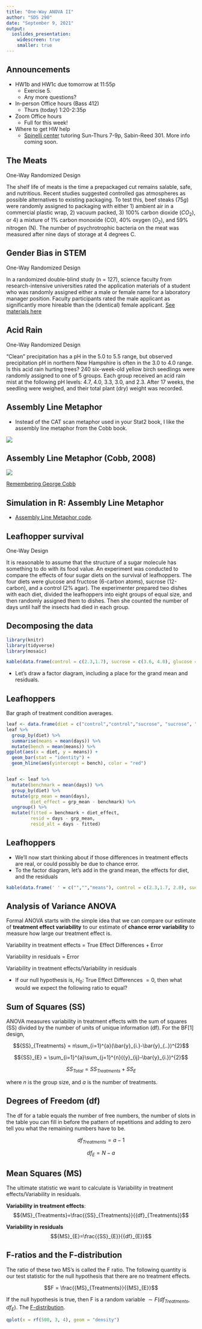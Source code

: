 ```yaml
---
title: "One-Way ANOVA II"
author: "SDS 290"
date: "September 9, 2021"
output: 
  ioslides_presentation:
    widescreen: true
    smaller: true
---
```



## Announcements

- HW1b and HW1c due tomorrow at 11:55p
    - Exercise 5.
    - Any more questions?
- In-person Office hours (Bass 412)
    - Thurs (today) 1:20-2:35p
- Zoom Office hours
    - Full for this week!
- Where to get HW help
    - [Spinelli center](https://www.smith.edu/qlc/tutoring.html) tutoring Sun-Thurs 7-9p, Sabin-Reed 301. More info coming soon.

## The Meats 

One-Way Randomized Design

The shelf life of meats is the time a prepackaged cut remains salable, safe, and nutritious. Recent studies suggested controlled gas atmospheres as possible alternatives to existing packaging. To test this, beef steaks (75$g$) were randomly assigned to packaging with either 1) ambient air in a  commercial plastic wrap, 2) vacuum packed, 3) 100% carbon dioxide ($CO_2$), or 4) a mixture of 1% carbon monoxide (CO), 40% oxygen ($O_2$), and 59% nitrogen (N). The number of psychrotrophic bacteria on the meat was measured after nine days of storage at 4 degrees C.

## Gender Bias in STEM

One-Way Randomized Design 

In a randomized double-blind study (n = 127), science faculty from research-intensive universities rated the application materials of a student who was randomly assigned either a male or female name for a laboratory manager position. Faculty participants rated the male applicant as significantly more hireable than the (identical) female applicant. [See materials here](http://www.pnas.org/content/suppl/2012/09/16/1211286109.DCSupplemental/pnas.201211286SI.pdf#nameddest=STXT)

## Acid Rain   

One-Way Randomized Design

"Clean" precipitation has a pH in the 5.0 to 5.5 range, but observed precipitation pH in northern New Hampshire is often in the 3.0 to 4.0 range. Is this acid rain hurting trees? 240 six-week-old yellow birch seedlings were randomly assigned to one of 5 groups. Each group received an acid rain mist at the following pH levels: 4.7, 4.0, 3.3, 3.0, and 2.3. After 17 weeks, the seedling were weighed, and their total plant (dry) weight was recorded. 

## Assembly Line Metaphor

- Instead of the CAT scan metaphor used in your Stat2 book, I like the assembly line metaphor from the Cobb book.

![](https://thumbs.gfycat.com/MelodicCalculatingBluejay.webp)

## Assembly Line Metaphor (Cobb, 2008)

![](03_one-way-ANOVAII-figure/cobb.png)

[Remembering George Cobb](https://magazine.amstat.org/blog/2020/07/01/remembering-george-cobb-1947-2020/)


## Simulation in R: Assembly Line Metaphor

- [Assembly Line Metaphor code](https://randilgarcia.github.io/sds290fall21/lectures/03_informal_anova.Rmd).

## Leafhopper survival

One-Way Design

It is reasonable to assume that the structure of a sugar molecule has something to do with its food value.
An experiment was conducted to compare the effects of four sugar diets on the survival of leafhoppers. The four diets were glucose and fructose (6-carbon atoms), sucrose (12-carbon), and a control (2% agar). The experimenter prepared two dishes with each diet, divided the leafhoppers into eight groups of equal size, and then randomly assigned them to dishes. Then she counted the number of days until half the insects had died in each group.

## Decomposing the data

```r
library(knitr)
library(tidyverse)
library(mosaic)

kable(data.frame(control = c(2.3,1.7), sucrose = c(3.6, 4.0), glucose = c(2.9,2.7), fructose = c(2.1,2.3)))
```


- Let's draw a factor diagram, including a place for the grand mean and residuals.

## Leafhoppers

Bar graph of treatment condition averages. 

```r
leaf <- data.frame(diet = c("control","control","sucrose", "sucrose", "glucose", "glucose", "fructose","fructose"), days = c(2.3,1.7,3.6,4.0,2.9,2.7,2.1,2.3))
leaf %>%
  group_by(diet) %>%
  summarise(means = mean(days)) %>%
  mutate(bench = mean(means)) %>%
ggplot(aes(x = diet, y = means)) +
  geom_bar(stat = "identity") +
  geom_hline(aes(yintercept = bench), color = "red") 


leaf <- leaf %>%
  mutate(benchmark = mean(days)) %>%
  group_by(diet) %>%
  mutate(grp_mean = mean(days),
         diet_effect = grp_mean - benchmark) %>%
  ungroup() %>%
  mutate(fitted = benchmark + diet_effect,
         resid = days - grp_mean,
         resid_alt = days - fitted)
```

## Leafhoppers

- We'll now start thinking about if those differences in treatment effects are real, or could possibly be due to chance error. 
- To the factor diagram, let's add in the grand mean, the effects for diet, and the residuals

```r
kable(data.frame(' ' = c("","","means"), control = c(2.3,1.7, 2.0), sucrose = c(3.6, 4.0, 3.8), glucose = c(2.9,2.7,2.8), fructose = c(2.1,2.3,2.2)))
```

## Analysis of Variance ANOVA

Formal ANOVA starts with the simple idea that we can compare our estimate of **treatment effect variability** to our estimate of **chance error variability** to measure how large our treatment effect is. 

Variability in treatment effects = True Effect Differences + Error

Variability in residuals = Error

Variability in treatment effects/Variability in residuals

- If our null hypothesis is, ${H}_{0}$: True Effect Differences $=0$, then what would we expect the following ratio to equal?


## Sum of Squares (SS)

ANOVA measures variability in treatment effects with the sum of squares (SS) divided by the number of units of unique information (df). For the BF[1] design,

$${SS}_{Treatments} = n\sum_{i=1}^{a}(\bar{y}_{i.}-\bar{y}_{..})^{2}$$

$${SS}_{E} = \sum_{i=1}^{a}\sum_{j=1}^{n}({y}_{ij}-\bar{y}_{i.})^{2}$$

$${SS}_{Total} = {SS}_{Treatments} + {SS}_{E}$$

where $n$ is the group size, and $a$ is the number of treatments.

## Degrees of Freedom (df)

The df for a table equals the number of free numbers, the number of slots in the table you can fill in before the pattern of repetitions and adding to zero tell you what the remaining numbers have to be. 

$${df}_{Treatments}=a-1$$

$${df}_{E}=N-a$$

## Mean Squares (MS)

The ultimate statistic we want to calculate is Variability in treatment effects/Variability in residuals.

**Variability in treatment effects**:
$${MS}_{Treatments}=\frac{{SS}_{Treatments}}{{df}_{Treatments}}$$

**Variability in residuals**
$${MS}_{E}=\frac{{SS}_{E}}{{df}_{E}}$$


## F-ratios and the F-distribution

The ratio of these two MS's is called the F ratio. The following quantity is our test statistic for the null hypothesis that there are no treatment effects.

$$F = \frac{{MS}_{Treatments}}{{MS}_{E}}$$

If the null hypothesis is true, then F is a random variable $\sim F({df}_{Treatments}, {df}_{E})$. The [F-distribution](https://en.wikipedia.org/wiki/F-distribution).

```r
qplot(x = rf(500, 3, 4), geom = "density")
```



<!-- Six Fisher Assumptions -->
<!-- ======================================================= -->
<!-- type: section -->

<!-- Six Fisher Assumptions -->
<!-- ======================================================= -->
<!-- ![](04_exp_decisions-figure/CA-SINZ2.png) -->

<!-- *** -->

<!-- - C. Constant effects -->
<!-- - A. Additive effects -->
<!-- - S. Same standard deviations -->
<!-- - I. Independent residuals -->
<!-- - N. Normally distributed residuals -->
<!-- - Z. Zero mean residuals -->

<!-- C. Constant effects -->
<!-- ======================================================= -->

<!-- We assume every observation in a similar condition is affected exactly the same. (Gets the same true score).   -->

<!-- ```{r, eval=FALSE} -->
<!-- animals_sim <- animals %>% -->
<!--   mutate(benchmark = mean(calm)) %>% -->
<!--   group_by(animal) %>% -->
<!--   mutate(animal_mean = mean(calm), -->
<!--          aminal_effect = animal_mean - benchmark) -->
<!-- ``` -->

<!-- A. Additive effects -->
<!-- ======================================================= -->

<!-- We add the effects as we go down the assembly line.  -->

<!-- The interaction effect captures the possibility that conditions have non-additive effects, but it is also added to everythign else.  -->

<!-- ```{r, eval=FALSE} -->
<!-- calm_sim = benchmark  -->
<!--          + aminal_effect  -->
<!--          + cue_effect  -->
<!--          + interaction_effect  -->
<!--          + student_effect  -->
<!-- ``` -->

<!-- S. Same standard deviations -->
<!-- ======================================================= -->

<!-- The peice of code for adding error is not dependent on which condition the observations is in. -->

<!-- ```{r, eval=FALSE} -->
<!--  + rnorm(64, 0, 0.65) -->
<!-- ``` -->

<!-- I. Independent residuals -->
<!-- ======================================================= -->

<!-- Takes 64 independent draws from a normal distribution. -->

<!-- ```{r, eval=FALSE} -->
<!--  + rnorm(64, 0, 0.65) -->
<!-- ``` -->

<!-- N. Normally distributed residuals -->
<!-- ======================================================= -->

<!-- It's `rnorm()`, and not `rbinom()` or `rpois()`... -->

<!-- ```{r, eval=FALSE} -->
<!--  + rnorm(64, 0, 0.65) -->
<!-- ``` -->

<!-- Z. Zero mean residuals -->
<!-- ======================================================= -->

<!-- The second argument is the mean. -->

<!-- ```{r, eval=FALSE} -->
<!--  + rnorm(64, 0, 0.65) -->
<!-- ``` -->
